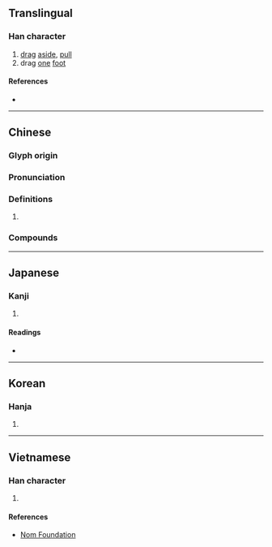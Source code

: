 {{character info}}
==Translingual==

===Han character===
{{Han char|rn=64|rad=手|as=08|sn=11|four=54021|canj=QKMR|ids=⿰扌奇}}

# [[drag]] [[aside]], [[pull]]
# drag [[one]] [[foot]]

====References====
* {{Han ref|kx=0437.080|dkj=12250|hdz=31893.040|uh=638E|ud=25486|bh=D571|bd=54641}}

----

==Chinese==
{{zh-forms}}

===Glyph origin===
{{Han etym}}

===Pronunciation===
{{zh-pron
|m=jǐ
|c=gei2
|mc=y
|oc=y
|cat=
}}

===Definitions===
{{zh-hanzi}}

# {{rfdef|zh}}

===Compounds===
{{zh-der|掎裳連襼|掎角之勢|掎摭|掎角}}

----

==Japanese==

===Kanji===
{{ja-kanji|grade=|rs=手08}}

# {{rfdef|ja|sort=手08}}

====Readings====
* {{ja-readings
|goon=き
|kanon=き
|kun=ひ-く
}}

----

==Korean==

===Hanja===
{{ko-hanja|hangeul=기|eumhun=|rv=gi|mr=ki|y=ki}}

# {{rfdef|ko|sort=手08}}

----

==Vietnamese==

===Han character===
{{vi-hantu|rs=手08|ghé}}

# {{rfdef|vi|sort=手08}}

====References====
* [http://nomfoundation.org/common/nom_details.php?codepoint=638e Nom Foundation]